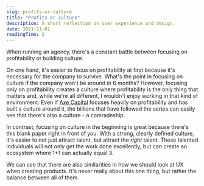 ```yaml
---
slug: profits-or-culture
title: "Profits or culture"
description: A short reflection on user experience and design.
date: 2021-11-01
readingTime: 2
---
```


When running an agency, there's a constant battle between focusing on profitability or building culture.

On one hand, it's easier to focus on profitability at first because it's necessary for  the company to survive. What's the point in focusing on culture if the company won't be around in 6 months? However, focusing only on profitability creates a culture where profitability is the only thing that matters and, while we're all different, I wouldn't enjoy working in that kind of environment. Even if <a href="https://billions.fandom.com/wiki/Axe_Capital">Axe Capital</a> focuses heavily on profitability and has built a culture around it, the billions that have followed the series can easily see that there's also a culture - a comradeship.

In contrast, focusing on culture in the beginning is great because there's this blank paper right in front of you. With a strong, clearly defined culture, it's easier to not just attract talent, but attract the *right* talent. These talented individuals will not only get the work done excellently, but can create an ecosystem where 1+1 can actually equal 3.

We can see that there are also similarities in how we should look at UX when creating products. It's never really about this one thing, but rather the balance between all of them.
